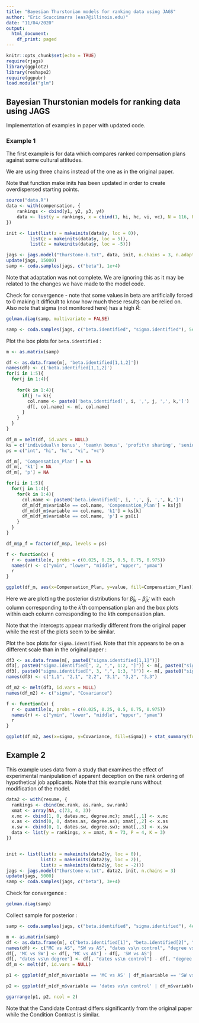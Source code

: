 ```yaml
---
title: "Bayesian Thurstonian models for ranking data using JAGS"
author: "Eric Scuccimarra (eas7@illinois.edu)"
date: "11/04/2020"
output:
  html_document:
    df_print: paged
---
```


```r
knitr::opts_chunk$set(echo = TRUE)
require(rjags)
library(ggplot2)
library(reshape2)
require(ggpubr)
load.module("glm")
```

## Bayesian Thurstonian models for ranking data using JAGS

Implementation of examples in paper with updated code.

### Example 1

The first example is for data which compares ranked compensation plans against some cultural attitudes.

We are using three chains instead of the one as in the original paper. 

Note that function make inits has been updated in order to create overdispersed starting points.

```r
source("data.R")
data <- with(compensation, {
    rankings <- cbind(y1, y2, y3, y4)
    data <- list(y = rankings, x = cbind(1, hi, hc, vi, vc), N = 116, P = 4, K = 4)
})

init <- list(list(z = makeinits(data$y, loc = 0)),
         list(z = makeinits(data$y, loc = 5)),
         list(z = makeinits(data$y, loc = -5)))

jags <- jags.model("thurstone-b.txt", data, init, n.chains = 3, n.adapt = 1000)
update(jags, 15000)
samp <- coda.samples(jags, c("beta"), 1e+4)
```

Note that adaptation was not complete. We are ignoring this as it may be related to the changes we have made to the model code.

Check for convergence - note that some values in beta are artificially forced to 0 making it difficult to know how much these results can be relied on. Also note that sigma (not monitored here) has a high $\hat R$:

```r
gelman.diag(samp, multivariate = FALSE)
```

```r
samp <- coda.samples(jags, c("beta.identified", "sigma.identified"), 5e+4)
```

Plot the box plots for `beta.identified` :

```r
m <- as.matrix(samp)

df <- as.data.frame(m[, 'beta.identified[1,1,2]'])
names(df) <- c('beta.identified[1,1,2]')
for(i in 1:5){
  for(j in 1:4){
    
    for(k in 1:4){
      if(j != k){
        col.name <- paste0('beta.identified[', i, ',', j, ',', k,']')
        df[, col.name] <- m[, col.name]
      }
    }
  }
}

df_m = melt(df, id.vars = NULL)
ks = c('individual\n bonus', 'team\n bonus', 'profit\n sharing', 'seniority\n based')
ps = c("int", "hi", "hc", "vi", "vc")

df_m[, 'Compensation_Plan'] = NA
df_m[, 'k1'] = NA
df_m[, 'p'] = NA

for(i in 1:5){
  for(j in 1:4){
    for(k in 1:4){
      col.name <- paste0('beta.identified[', i, ',', j, ',', k,']')
      df_m[df_m$variable == col.name, 'Compensation_Plan'] = ks[j]
      df_m[df_m$variable == col.name, 'k1'] = ks[k]
      df_m[df_m$variable == col.name, 'p'] = ps[i]
    }
  }  
}

df_m$p_f = factor(df_m$p, levels = ps)

f <- function(x) {
  r <- quantile(x, probs = c(0.025, 0.25, 0.5, 0.75, 0.975))
  names(r) <- c("ymin", "lower", "middle", "upper", "ymax")
  r
}

ggplot(df_m, aes(x=Compensation_Plan, y=value, fill=Compensation_Plan)) + stat_summary(fun.data = f, geom="boxplot") + ggtitle("Box Plots of Posterior Distribution") + geom_hline(yintercept=0) + theme(legend.position = "none", axis.text.x = element_text(angle=90)) + facet_grid(p_f ~ k1, scales = "free") + xlab("Compensation Plan") + ylab("")
```

Here we are plotting the posterior distributions for $\hat \beta_{jk} - \hat \beta_{jk^\prime}$ with each column corresponding to the $k^\prime$th compensation plan and the box plots within each column corresponding to the $k$th compensation plan.

Note that the intercepts appear markedly different from the original paper while the rest of the plots seem to be similar.

Plot the box plots for `sigma.identified`. Note that this appears to be on a different scale than in the original paper :

```r
df3 <- as.data.frame(m[, paste0("sigma.identified[1,1]")])
df3[, paste0("sigma.identified[", 2, ",", 1:2, "]")] <- m[, paste0("sigma.identified[", 2, ",", 1:2, "]")]
df3[, paste0("sigma.identified[", 3, ",", 1:3, "]")] <- m[, paste0("sigma.identified[", 3, ",", 1:3, "]")]
names(df3) <- c("1,1", "2,1", "2,2", "3,1", "3,2", "3,3")

df_m2 <- melt(df3, id.vars = NULL)
names(df_m2) <- c("sigma", "Covariance")

f <- function(x) {
  r <- quantile(x, probs = c(0.025, 0.25, 0.5, 0.75, 0.975))
  names(r) <- c("ymin", "lower", "middle", "upper", "ymax")
  r
}

ggplot(df_m2, aes(x=sigma, y=Covariance, fill=sigma)) + stat_summary(fun.data = f, geom="boxplot") + ggtitle("Covariance Matrix") + theme(legend.position = "none") + coord_flip()
```

## Example 2

This example uses data from a study that examines the effect of experimental manipulation of apparent deception on the rank ordering of hypothetical job applicants. Note that this example runs without modification of the model.

```r
data2 <- with(resume, {
  rankings <- cbind(mc.rank, as.rank, sw.rank)
  xmat <- array(NA, c(73, 4, 3))
  x.mc <- cbind(1, 0, dates.mc, degree.mc); xmat[,,1] <- x.mc
  x.as <- cbind(0, 0, dates.as, degree.as); xmat[,,2] <- x.as
  x.sw <- cbind(0, 1, dates.sw, degree.sw); xmat[,,3] <- x.sw
  data <- list(y = rankings, x = xmat, N = 73, P = 4, K = 3)
})


init <- list(list(z = makeinits(data2$y, loc = 0)),
             list(z = makeinits(data2$y, loc = 2)),
             list(z = makeinits(data2$y, loc = -2)))
jags <- jags.model("thurstone-w.txt", data2, init, n.chains = 3)
update(jags, 5000)
samp <- coda.samples(jags, c("beta"), 3e+4)
```

Check for convergence :

```r
gelman.diag(samp)
```

Collect sample for posterior :

```r
samp <- coda.samples(jags, c("beta.identified", "sigma.identified"), 4e+5)
```


```r
m <- as.matrix(samp)
df <- as.data.frame(m[, c("beta.identified[1]", "beta.identified[2]", "beta.identified[3]", "beta.identified[4]")])
names(df) <- c("MC vs AS", "SW vs AS", "dates vs\n control", "degree vs\n control")
df[, 'MC vs SW'] <- df[, "MC vs AS"] - df[, 'SW vs AS']
df[, "dates vs\n degree"] <- df[, "dates vs\n control"] - df[, "degree vs\n control"]
df_m <- melt(df, id.vars = NULL)

p1 <- ggplot(df_m[df_m$variable == 'MC vs AS' | df_m$variable == 'SW vs AS' | df_m$variable == 'MC vs SW', ], aes(x=variable, y=value, fill=variable)) + stat_summary(fun.data = f, geom="boxplot") + ggtitle("Candidate Contrast") + theme(legend.position = "none") + xlab("") + ylab("")

p2 <- ggplot(df_m[df_m$variable == 'dates vs\n control' | df_m$variable == 'degree vs\n control' | df_m$variable == 'dates vs\n degree', ], aes(x=variable, y=value, fill=variable)) + stat_summary(fun.data = f, geom="boxplot") + ggtitle("Condition Contrast") + theme(legend.position = "none") + xlab("") + ylab("")

ggarrange(p1, p2, ncol = 2)
```

Note that the Candidate Contrast differs significantly from the original paper while the Condition Contrast is similar.
